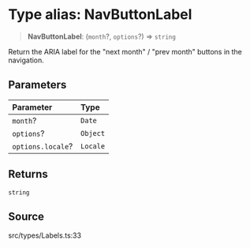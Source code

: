 # Type alias: NavButtonLabel

> **NavButtonLabel**: (`month`?, `options`?) => `string`

Return the ARIA label for the "next month" / "prev month" buttons in the
navigation.

## Parameters

| Parameter | Type |
| :------ | :------ |
| `month`? | `Date` |
| `options`? | `Object` |
| `options.locale`? | `Locale` |

## Returns

`string`

## Source

src/types/Labels.ts:33
